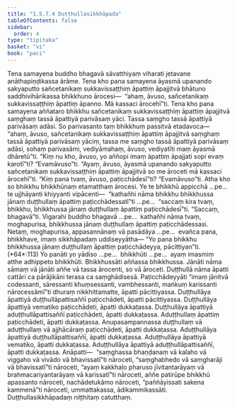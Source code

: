 ```yaml
---
title: "1.5.7.4 Duṭṭhullasikkhāpada"
tableOfContents: false
sidebar:
  order: 4
type: "tipitaka"
basket: "vi"
book: "paci"
---
```



<DynamicBreadcrumb />

<Division number="397" book="paci" e="ch" v="2" p="167">

<Paragraph number="1200" book="paci">
Tena samayena buddho bhagavā sāvatthiyaṃ viharati jetavane anāthapiṇḍikassa ārāme. Tena kho pana samayena āyasmā upanando sakyaputto sañcetanikaṃ sukkavissaṭṭhiṃ āpattiṃ āpajjitvā bhātuno saddhivihārikassa bhikkhuno ārocesi—  “ahaṃ, āvuso, sañcetanikaṃ sukkavissaṭṭhiṃ āpattiṃ āpanno. Mā kassaci ārocehī”ti. Tena kho pana samayena aññataro bhikkhu sañcetanikaṃ sukkavissaṭṭhiṃ āpattiṃ āpajjitvā saṃghaṃ tassā āpattiyā parivāsaṃ yāci. Tassa saṃgho tassā āpattiyā parivāsaṃ adāsi. So parivasanto taṃ bhikkhuṃ passitvā etadavoca—  “ahaṃ, āvuso, sañcetanikaṃ sukkavissaṭṭhiṃ āpattiṃ āpajjitvā saṃghaṃ tassā āpattiyā parivāsaṃ yāciṃ, tassa me saṃgho tassā āpattiyā parivāsaṃ adāsi, sohaṃ parivasāmi, vediyāmahaṃ, āvuso, vediyatīti maṃ āyasmā dhāretū”ti.
</Paragraph>

<Paragraph number="1201" book="paci">
“Kiṃ nu kho, āvuso, yo aññopi imaṃ āpattiṃ āpajjati sopi evaṃ karotī”ti? “Evamāvuso”ti. “Ayaṃ, āvuso, āyasmā upanando sakyaputto sañcetanikaṃ sukkavissaṭṭhiṃ āpattiṃ āpajjitvā so me āroceti mā kassaci ārocehī”ti. “Kiṃ pana tvaṃ, āvuso, paṭicchādesī”ti? “Evamāvuso”ti.
</Paragraph>

<Paragraph number="1202" book="paci">
Atha kho so bhikkhu bhikkhūnaṃ etamatthaṃ ārocesi. Ye te bhikkhū appicchā …pe…  te ujjhāyanti khiyyanti vipācenti—  “kathañhi nāma bhikkhu bhikkhussa jānaṃ duṭṭhullaṃ āpattiṃ paṭicchādessatī”ti …pe…  “saccaṃ kira tvaṃ, bhikkhu, bhikkhussa jānaṃ duṭṭhullaṃ āpattiṃ paṭicchādesī”ti. “Saccaṃ, bhagavā”ti. Vigarahi buddho bhagavā …pe…  kathañhi nāma tvaṃ, moghapurisa, bhikkhussa jānaṃ duṭṭhullaṃ āpattiṃ paṭicchādessasi. Netaṃ, moghapurisa, appasannānaṃ vā pasādāya …pe…  evañca pana, bhikkhave, imaṃ sikkhāpadaṃ uddiseyyātha—
</Paragraph>

</Division>
<Division number="398" book="paci" e="ch" v="2" p="167">

<Paragraph number="1203" book="paci">
<Emphasis>“Yo pana bhikkhu bhikkhussa jānaṃ duṭṭhullaṃ āpattiṃ paṭicchādeyya, pācittiyan”</Emphasis>ti. (*64*:<Emphasis>113</Emphasis>)
</Paragraph>

</Division>
<Division number="399" book="paci" e="ch" v="2" p="168">

<Paragraph number="1204" book="paci">
<Emphasis>Yo panā</Emphasis>ti yo yādiso …pe…  <Emphasis>bhikkhū</Emphasis>ti …pe…  ayaṃ imasmiṃ atthe adhippeto bhikkhūti.
</Paragraph>

<Paragraph number="1205" book="paci">
<Emphasis>Bhikkhussā</Emphasis>ti aññassa bhikkhussa.
</Paragraph>

<Paragraph number="1206" book="paci">
<Emphasis>Jānāti</Emphasis> nāma sāmaṃ vā jānāti aññe vā tassa ārocenti, so vā āroceti.
</Paragraph>

<Paragraph number="1207" book="paci">
<Emphasis>Duṭṭhullā</Emphasis> nāma āpatti cattāri ca pārājikāni terasa ca saṃghādisesā.
</Paragraph>

<Paragraph number="1208" book="paci">
<Emphasis>Paṭicchādeyyā</Emphasis>ti “imaṃ jānitvā codessanti, sāressanti khuṃsessanti, vambhessanti, maṅkuṃ karissanti nārocessāmī”ti dhuraṃ nikkhittamatte, āpatti pācittiyassa.
</Paragraph>

</Division>
<Division number="400" book="paci" e="ch" v="2" p="168">

<Paragraph number="1209" book="paci">
Duṭṭhullāya āpattiyā duṭṭhullāpattisaññī paṭicchādeti, āpatti pācittiyassa. Duṭṭhullāya āpattiyā vematiko paṭicchādeti, āpatti dukkaṭassa. Duṭṭhullāya āpattiyā aduṭṭhullāpattisaññī paṭicchādeti, āpatti dukkaṭassa. Aduṭṭhullaṃ āpattiṃ paṭicchādeti, āpatti dukkaṭassa. Anupasampannassa duṭṭhullaṃ vā aduṭṭhullaṃ vā ajjhācāraṃ paṭicchādeti, āpatti dukkaṭassa. Aduṭṭhullāya āpattiyā duṭṭhullāpattisaññī, āpatti dukkaṭassa. Aduṭṭhullāya āpattiyā vematiko, āpatti dukkaṭassa. Aduṭṭhullāya āpattiyā aduṭṭhullāpattisaññī, āpatti dukkaṭassa.
</Paragraph>

</Division>
<Division number="401" book="paci" e="ch" v="2" p="168">

<Paragraph number="1210" book="paci">
Anāpatti—  “saṃghassa bhaṇḍanaṃ vā kalaho vā viggaho vā vivādo vā bhavissatī”ti nāroceti, “saṃghabhedo vā saṃgharāji vā bhavissatī”ti nāroceti, “ayaṃ kakkhaḷo pharuso jīvitantarāyaṃ vā brahmacariyantarāyaṃ vā karissatī”ti nāroceti, aññe patirūpe bhikkhū apassanto nāroceti, nachādetukāmo nāroceti, “paññāyissati sakena kammenā”ti nāroceti, ummattakassa, ādikammikassāti.

</Paragraph>
</Division>

<Paragraph number="1211" type="center" book="paci">
Duṭṭhullasikkhāpadaṃ niṭṭhitaṃ catutthaṃ.
</Paragraph>